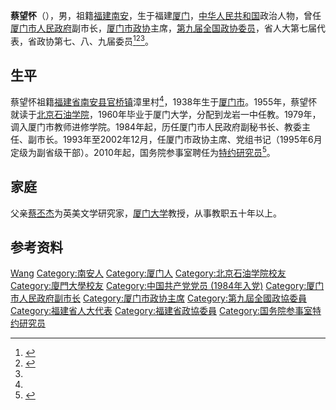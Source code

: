 '''蔡望怀'''（{{bd|1938年|9月|}}），男，祖籍[[福建|福建]][[南安县|南安]]，生于福建[[厦门|厦门]]，[[中华人民共和国|中华人民共和国]]政治人物，曾任[[厦门市人民政府|厦门市人民政府]]副市长，[[厦门市政协|厦门市政协]]主席，[[第九届全国政协委员|第九届全国政协委员]]，省人大第七届代表，省政协第七、八、九届委员<ref>{{Cite book|title=中华人民共和国职官志|author=何虎生, 李耀东, 向常福主编|publisher=中国社会出版社|year=2003|isbn=9787800883934|location=北京|pages=}}</ref><ref>{{Cite web|title=第五届创校名誉董事长蔡望怀|url=https://www.hxxy.edu.cn/info/1065/5183.htm|accessdate=2020-12-17|work=厦门华厦学院}}</ref><ref name=a1/>。

== 生平 ==
蔡望怀祖籍[[福建省|福建省]][[南安县|南安县]][[官桥镇_(南安市)|官桥镇]]漳里村<ref name=a1/>，1938年生于[[厦门市|厦门市]]。1955年，蔡望怀就读于[[北京石油学院|北京石油学院]]，1960年毕业于厦门大学，分配到龙岩一中任教。1979年，调入厦门市教师进修学院。1984年起，历任厦门市人民政府副秘书长、教委主任、副市长。1993年至2002年12月，任厦门市政协主席、党组书记（1995年6月定级为副省级干部）。2010年起，国务院参事室聘任为[[国务院参事室特约研究员|特约研究员]]<ref name="a1">{{cite web|url=http://www.qzcdi.gov.cn/content/2018-01/15/content_5762880.htm|title=蔡望怀：求真务实，清正廉明 |accessdate=2021-05-27|date=2018-01-15|author=|work=责任编辑：黄晓茹|publisher=中共泉州市纪律检查委员会、泉州市监察委员会网站|quote=|language=Zh-hans}}</ref>。

== 家庭 ==
父亲[[蔡丕杰|蔡丕杰]]为英美文学研究家，[[厦门大学|厦门大学]]教授，从事教职五十年以上。

== 参考资料 ==
{{reflist}}

{{国务院参事室特约研究员}}

{{Authority control}}
{{DEFAULTSORT:Cai蔡}}
[[Category:蔡姓|Wang]]
[[Category:南安人|Category:南安人]]
[[Category:厦门人|Category:厦门人]]
[[Category:北京石油学院校友|Category:北京石油学院校友]]
[[Category:廈門大學校友|Category:廈門大學校友]]
[[Category:中国共产党党员_(1984年入党)|Category:中国共产党党员 (1984年入党)]]
[[Category:厦门市人民政府副市长|Category:厦门市人民政府副市长]]
[[Category:厦门市政协主席|Category:厦门市政协主席]]
[[Category:第九屆全國政協委員|Category:第九屆全國政協委員]]
[[Category:福建省人大代表|Category:福建省人大代表]]
[[Category:福建省政協委員|Category:福建省政協委員]]
[[Category:国务院参事室特约研究员|Category:国务院参事室特约研究员]]

{{中华人民共和国官员小作品}}